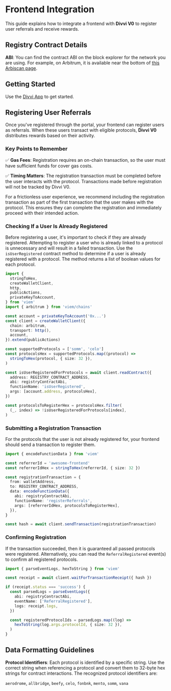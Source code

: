 
# Frontend Integration

This guide explains how to integrate a frontend with **Divvi V0** to register user referrals and receive rewards.

## Registry Contract Details

<Contracts />

**ABI**: You can find the contract ABI on the block explorer for the network you are using. For example, on Arbitrum, it is available near the bottom of [this Arbiscan page](https://arbiscan.io/address/0xba9655677f4e42dd289f5b7888170bc0c7da8cdc#code).

## Getting Started

Use the [Divvi App](https://app.divvi.xyz/) to get started.

## Registering User Referrals

Once you've registered through the portal, your frontend can register users as referrals. When these users transact with eligible protocols, **Divvi V0** distributes rewards based on their activity.

### Key Points to Remember

✅ **Gas Fees**: Registration requires an on-chain transaction, so the user must have sufficient funds for cover gas costs.

✅ **Timing Matters**: The registration transaction must be completed before the user interacts with the protocol. Transactions made before registration will not be tracked by Divvi V0.

For a frictionless user experience, we recommend including the registration transaction as part of the first transaction that the user makes with the protocol. This ensures they can complete the registration and immediately proceed with their intended action.

### Checking If a User Is Already Registered

Before registering a user, it's important to check if they are already registered. Attempting to register a user who is already linked to a protocol is unnecessary and will result in a failed transaction. Use the `isUserRegistered` contract method to determine if a user is already registered with a protocol. The method returns a list of boolean values for each protocol.

```typescript
import {
  stringToHex,
  createWalletClient,
  http,
  publicActions,
  privateKeyToAccount,
} from 'viem'
import { arbitrum } from 'viem/chains'

const account = privateKeyToAccount('0x...')
const client = createWalletClient({
  chain: arbitrum,
  transport: http(),
  account,
}).extend(publicActions)

const supportedProtocols = ['somm', 'celo']
const protocolsHex = supportedProtocols.map((protocol) =>
  stringToHex(protocol, { size: 32 }),
)

const isUserRegisteredForProtocols = await client.readContract({
  address: REGISTRY_CONTRACT_ADDRESS,
  abi: registryContractAbi,
  functionName: 'isUserRegistered',
  args: [account.address, protocolsHex],
})

const protocolsToRegisterHex = protocolsHex.filter(
  (_, index) => !isUserRegisteredForProtocols[index],
)
```

### Submitting a Registration Transaction

For the protocols that the user is not already registered for, your frontend should send a transaction to register them.

```typescript
import { encodeFunctionData } from 'viem'

const referrerId = 'awesome-frontend'
const referrerIdHex = stringToHex(referrerId, { size: 32 })

const registrationTransaction = {
  from: walletAddress,
  to: REGISTRY_CONTRACT_ADDRESS,
  data: encodeFunctionData({
    abi: registryContractAbi,
    functionName: 'registerReferrals',
    args: [referrerIdHex, protocolsToRegisterHex],
  }),
}

const hash = await client.sendTransaction(registrationTransaction)
```

### Confirming Registration

If the transaction succeeded, then it is guaranteed all passed protocols were registered. Alternatively, you can read the `ReferralRegistered` event(s) to confirm all registered protocols.

```typescript
import { parseEventLogs, hexToString } from 'viem'

const receipt = await client.waitForTransactionReceipt({ hash })

if (receipt.status === 'success') {
  const parsedLogs = parseEventLogs({
    abi: registryContractAbi,
    eventName: ['ReferralRegistered'],
    logs: receipt.logs,
  })

  const registeredProtocolIds = parsedLogs.map((log) =>
    hexToString(log.args.protocolId, { size: 32 }),
  )
}
```

## Data Formatting Guidelines

**Protocol Identifiers**: Each protocol is identified by a specific string. Use the correct string when referencing a protocol and convert them to 32-byte hex strings for contract interactions. The recognized protocol identifiers are:

`aerodrome`, `allbridge`, `beefy`, `celo`, `fonbnk`, `mento`, `somm`, `vana`
